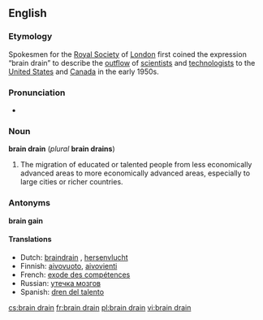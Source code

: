 ==English==

===Etymology===
Spokesmen for the [[w:Royal Society|Royal Society]] of [[London]] first coined the expression “brain drain” to describe the [[outflow]] of [[scientist]]s and [[technologist]]s to the [[United States]] and [[Canada]] in the early 1950s.

===Pronunciation===
*{{AHD|brān-drān}}

===Noun===
'''brain drain''' (''plural'' '''brain drains''')

# The migration of educated or talented people from less economically advanced areas to more economically advanced areas, especially to large cities or richer countries.

===Antonyms===
'''brain gain'''

====Translations====
{{rfc-level|Translations at L4+ not in L3 POS section (AutoFormat would have corrected level of Antonyms)}}
*Dutch: [[braindrain]] {{m}}, [[hersenvlucht]]
*Finnish: [[aivovuoto]], [[aivovienti]]
*French: [[exode des compétences]] {{m}}
*Russian: [[утечка мозгов]] {{f}}
*Spanish: [[dren del talento]] {{m}}

[[cs:brain drain]]
[[fr:brain drain]]
[[pl:brain drain]]
[[vi:brain drain]]